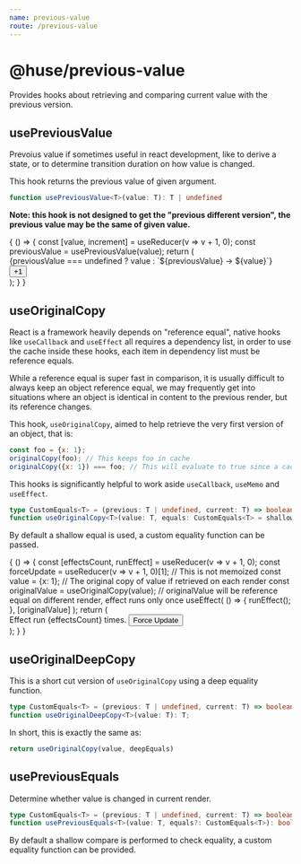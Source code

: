 ```yaml
---
name: previous-value
route: /previous-value
---
```



# @huse/previous-value

Provides hooks about retrieving and comparing current value with the previous version.

## usePreviousValue

Prevoius value if sometimes useful in react development, like to derive a state,
or to determine transition duration on how value is changed.

This hook returns the previous value of given argument.

```typescript
function usePreviousValue<T>(value: T): T | undefined
```

**Note: this hook is not designed to get the "previous different version", the previous value may be the same of given value.**

<Playground>
    {
        () => {
            const [value, increment] = useReducer(v => v + 1, 0);
            const previousValue = usePreviousValue(value);
            return (
                <div>
                    {previousValue === undefined ? value : `${previousValue} -> ${value}`}
                    <Button onClick={increment}>+1</Button>
                </div>
            );
        }
    }
</Playground>

## useOriginalCopy

React is a framework heavily depends on "reference equal",
native hooks like `useCallback` and `useEffect` all requires a dependency list,
in order to use the cache inside these hooks, each item in dependency list must be reference equals.

While a reference equal is super fast in comparison, it is usually difficult to always keep an object reference equal,
we may frequently get into situations where an object is identical in content to the previous render,
but its reference changes.

This hook, `useOriginalCopy`, aimed to help retrieve the very first version of an object, that is:

```javascript
const foo = {x: 1};
originalCopy(foo); // This keeps foo in cache
originalCopy({x: 1}) === foo; // This will evaluate to true since a cached version is returned
```

This hooks is significantly helpful to work aside `useCallback`, `useMemo` and `useEffect`.

```typescript
type CustomEquals<T> = (previous: T | undefined, current: T) => boolean;
function useOriginalCopy<T>(value: T, equals: CustomEquals<T> = shallowEquals): T
```

By default a shallow equal is used, a custom equality function can be passed.

<Playground>
    {
        () => {
            const [effectsCount, runEffect] = useReducer(v => v + 1, 0);
            const forceUpdate = useReducer(v => v + 1, 0)[1];
            // This is not memoized
            const value = {x: 1};
            // The original copy of value if retrieved on each render
            const originalValue = useOriginalCopy(value);
            // originalValue will be reference equal on different render, effect runs only once
            useEffect(
                () => {
                    runEffect();
                },
                [originalValue]
            );
            return (
                <div>
                    Effect run {effectsCount} times.
                    <Button onClick={forceUpdate}>Force Update</Button>
                </div>
            );
        }
    }
</Playground>

## useOriginalDeepCopy

This is a short cut version of `useOriginalCopy` using a deep equality function.

```typescript
type CustomEquals<T> = (previous: T | undefined, current: T) => boolean;
function useOriginalDeepCopy<T>(value: T): T;
```

In short, this is exactly the same as:

```javascript
return useOriginalCopy(value, deepEquals)
```

## usePreviousEquals

Determine whether value is changed in current render.

```typescript
type CustomEquals<T> = (previous: T | undefined, current: T) => boolean
function usePreviousEquals<T>(value: T, equals?: CustomEquals<T>): boolean;
```

By default a shallow compare is performed to check equality, a custom equality function can be provided.
